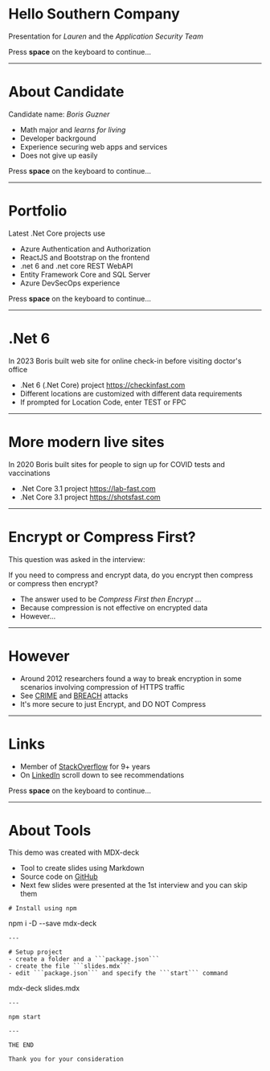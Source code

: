 # Hello Southern Company
Presentation for *Lauren* and the *Application Security Team*

Press **space** on the keyboard to continue...

--- 
# About Candidate

Candidate name: *Boris Guzner*

<Steps>

- Math major and *learns for living*
- Developer backrgound
- Experience securing web apps and services
- Does not give up easily

</Steps>

Press **space** on the keyboard to continue...

--- 
# Portfolio
Latest .Net Core projects use

<Steps>

- Azure Authentication and Authorization 
- ReactJS and Bootstrap on the frontend
- .net 6 and .net core REST WebAPI
- Entity Framework Core and SQL Server 
- Azure DevSecOps experience 

</Steps>

Press **space** on the keyboard to continue...

--- 
# .Net 6

In 2023 Boris built web site for online check-in before visiting doctor's office

- .Net 6 (.Net Core) project https://checkinfast.com
- Different locations are customized with different data requirements
- If prompted for Location Code, enter TEST or FPC

--- 

# More modern live sites

In 2020 Boris built sites for people to sign up for COVID tests and vaccinations

- .Net Core 3.1 project https://lab-fast.com
- .Net Core 3.1 project https://shotsfast.com

--- 
# Encrypt or Compress First?
This question was asked in the interview: 

If you need to compress and encrypt data, do you encrypt then compress or compress then encrypt?

<Steps>

- The answer used to be *Compress First then Encrypt* ...
- Because compression is not effective on encrypted data
- However...

</Steps>

--- 
# However
- Around 2012 researchers found a way to break encryption in some scenarios involving compression of HTTPS traffic
- See [CRIME](https://en.wikipedia.org/wiki/CRIME) and [BREACH](https://github.com/nealharris/BREACH) attacks
- It's more secure to just Encrypt, and DO NOT Compress

--- 
# Links

<Steps>

- Member of [StackOverflow](https://stackoverflow.com/users/3220060/regmagik) for 9+ years
- On [LinkedIn](https://www.linkedin.com/in/borisguzner/) scroll down to see recommendations

</Steps>

Press **space** on the keyboard to continue...

--- 

# About Tools
This demo was created with MDX-deck

<Steps>

- Tool to create slides using Markdown 
- Source code on [GitHub](https://github.com/regmagik/slide)
- Next few slides were presented at the 1st interview and you can skip them

</Steps>

```
# Install using npm
```
npm i -D --save mdx-deck
```
--- 

# Setup project
- create a folder and a ```package.json```
- create the file ```slides.mdx``` 
- edit ```package.json``` and specify the ```start``` command
```
mdx-deck slides.mdx
```
--- 

npm start

---

THE END

Thank you for your consideration
